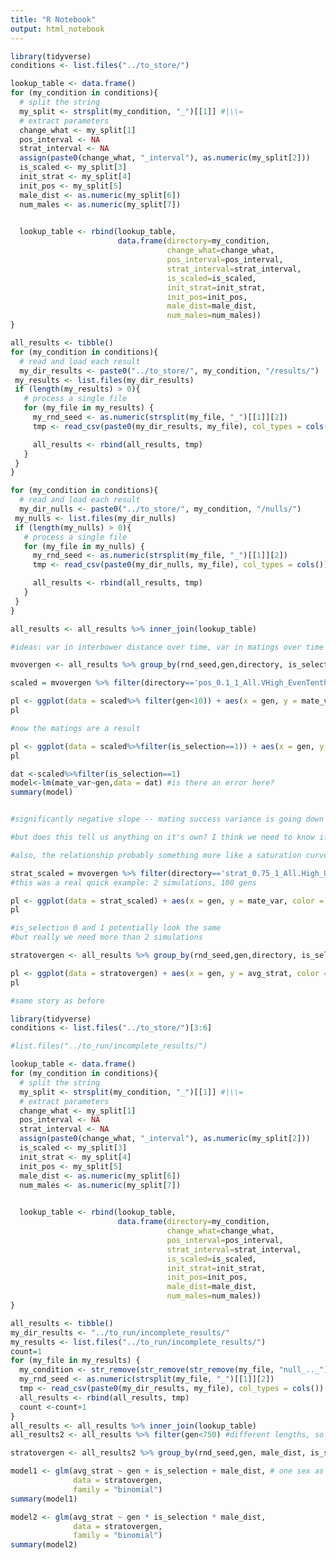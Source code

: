 ---
title: "R Notebook"
output: html_notebook
---

```{r}
library(tidyverse)
conditions <- list.files("../to_store/")

```


```{r}
lookup_table <- data.frame()
for (my_condition in conditions){
  # split the string
  my_split <- strsplit(my_condition, "_")[[1]] #|\\=
  # extract parameters
  change_what <- my_split[1]
  pos_interval <- NA
  strat_interval <- NA
  assign(paste0(change_what, "_interval"), as.numeric(my_split[2]))
  is_scaled <- my_split[3]
  init_strat <- my_split[4]
  init_pos <- my_split[5]
  male_dist <- as.numeric(my_split[6])
  num_males <- as.numeric(my_split[7])
  

  lookup_table <- rbind(lookup_table, 
                        data.frame(directory=my_condition,
                                   change_what=change_what,
                                   pos_interval=pos_interval,
                                   strat_interval=strat_interval,
                                   is_scaled=is_scaled,
                                   init_strat=init_strat,
                                   init_pos=init_pos,
                                   male_dist=male_dist,
                                   num_males=num_males))
}
```

```{r}
all_results <- tibble()
for (my_condition in conditions){
  # read and load each result
  my_dir_results <- paste0("../to_store/", my_condition, "/results/")
 my_results <- list.files(my_dir_results)
 if (length(my_results) > 0){
   # process a single file
   for (my_file in my_results) {
     my_rnd_seed <- as.numeric(strsplit(my_file, "_")[[1]][2])
     tmp <- read_csv(paste0(my_dir_results, my_file), col_types = cols()) %>% add_column(rnd_seed = my_rnd_seed, directory = my_condition, is_selection=1)

     all_results <- rbind(all_results, tmp)
   }
 }
}

for (my_condition in conditions){
  # read and load each result
  my_dir_nulls <- paste0("../to_store/", my_condition, "/nulls/")
 my_nulls <- list.files(my_dir_nulls)
 if (length(my_nulls) > 0){
   # process a single file
   for (my_file in my_nulls) {
     my_rnd_seed <- as.numeric(strsplit(my_file, "_")[[1]][2])
     tmp <- read_csv(paste0(my_dir_nulls, my_file), col_types = cols()) %>% add_column(rnd_seed = my_rnd_seed, directory = my_condition, is_selection=0)

     all_results <- rbind(all_results, tmp)
   }
 }
}

all_results <- all_results %>% inner_join(lookup_table)
```
```{r}
#ideas: var in interbower distance over time, var in matings over time

```



```{r}
mvovergen <- all_results %>% group_by(rnd_seed,gen,directory, is_selection) %>% summarise(mate_var=var(successful_mating))
```


```{r}
scaled = mvovergen %>% filter(directory=='pos_0.1_1_All.VHigh_EvenTenthClumped_900_6')
```



```{r}
pl <- ggplot(data = scaled%>% filter(gen<10)) + aes(x = gen, y = mate_var, color = as.factor(is_selection), group=interaction(rnd_seed,is_selection)) + geom_line( alpha=.2)
pl

#now the matings are a result
```

```{r}
pl <- ggplot(data = scaled%>%filter(is_selection==1)) + aes(x = gen, y = mate_var, alpha=.2) + geom_point()# , color = as.factor(is_selection), group=interaction(rnd_seed,is_selection)) + geom_line( alpha=.2)
pl

```
```{r}

dat <-scaled%>%filter(is_selection==1)
model<-lm(mate_var~gen,data = dat) #is there an error here?
summary(model)


#significantly negative slope -- mating success variance is going down with generations *slightly*

#but does this tell us anything on it's own? I think we need to know if this slope is significantly different from the slope of for the null (once we fix the mating success). In both, we expect the birds to be spreading out regardless and that could be causing it

#also, the relationship probably something more like a saturation curve. It's not going to be a line.

```
```{r}
strat_scaled = mvovergen %>% filter(directory=='strat_0.75_1_All.High_UniformJittered_900_6')
#this was a real quick example: 2 simulations, 100 gens
```

```{r}
pl <- ggplot(data = strat_scaled) + aes(x = gen, y = mate_var, color = as.factor(is_selection), group=interaction(rnd_seed,is_selection)) + geom_line( alpha=.2)
pl

#is_selection 0 and 1 potentially look the same
#but really we need more than 2 simulations
```

```{r}
stratovergen <- all_results %>% group_by(rnd_seed,gen,directory, is_selection) %>% summarise(avg_strat=mean(probability_maraud)) %>% filter(directory=='strat_0.75_1_All.High_UniformJittered_900_6')

```

```{r}
pl <- ggplot(data = stratovergen) + aes(x = gen, y = avg_strat, color = as.factor(is_selection), group=interaction(rnd_seed,is_selection)) + geom_line( alpha=.2)
pl

#same story as before

```

```{r}
library(tidyverse)
conditions <- list.files("../to_store/")[3:6]

#list.files("../to_run/incomplete_results/")
```

```{r}
lookup_table <- data.frame()
for (my_condition in conditions){
  # split the string
  my_split <- strsplit(my_condition, "_")[[1]] #|\\=
  # extract parameters
  change_what <- my_split[1]
  pos_interval <- NA
  strat_interval <- NA
  assign(paste0(change_what, "_interval"), as.numeric(my_split[2]))
  is_scaled <- my_split[3]
  init_strat <- my_split[4]
  init_pos <- my_split[5]
  male_dist <- as.numeric(my_split[6])
  num_males <- as.numeric(my_split[7])
  

  lookup_table <- rbind(lookup_table, 
                        data.frame(directory=my_condition,
                                   change_what=change_what,
                                   pos_interval=pos_interval,
                                   strat_interval=strat_interval,
                                   is_scaled=is_scaled,
                                   init_strat=init_strat,
                                   init_pos=init_pos,
                                   male_dist=male_dist,
                                   num_males=num_males))
}
```

```{r}
all_results <- tibble()
my_dir_results <- "../to_run/incomplete_results/"
my_results <- list.files("../to_run/incomplete_results/")
count=1
for (my_file in my_results) {
  my_condition <- str_remove(str_remove(str_remove(my_file, "null_.._"), "res_.._"), ".csv")
  my_rnd_seed <- as.numeric(strsplit(my_file, "_")[[1]][2])
  tmp <- read_csv(paste0(my_dir_results, my_file), col_types = cols()) %>% add_column(rnd_seed = my_rnd_seed, directory = my_condition, is_selection=(count>30))
  all_results <- rbind(all_results, tmp)
  count <-count+1
}
all_results <- all_results %>% inner_join(lookup_table) 
all_results2 <- all_results %>% filter(gen<750) #different lengths, so we're putting them all at the same length

```
```{r}
stratovergen <- all_results2 %>% group_by(rnd_seed,gen, male_dist, is_selection) %>% summarise(avg_strat=mean(probability_maraud))
```


```{r}
model1 <- glm(avg_strat ~ gen + is_selection + male_dist, # one sex as baseline, the other modifies intercept
              data = stratovergen,
              family = "binomial")
summary(model1)

```
```{r}
model2 <- glm(avg_strat ~ gen * is_selection * male_dist, 
              data = stratovergen,
              family = "binomial")
summary(model2)

```
